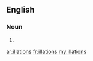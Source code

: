 ==English==

===Noun===
{{head|en}}

# {{plural of|illation}}

[[ar:illations]]
[[fr:illations]]
[[my:illations]]
